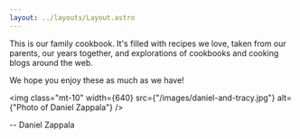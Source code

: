 ```yaml
---
layout: ../layouts/Layout.astro
---
```


This is our family cookbook. It's filled with recipes we love, taken from our
parents, our years together, and explorations of cookbooks and cooking blogs
around the web.

We hope you enjoy these as much as we have!

<img
  class="mt-10"
  width={640}
  src={"/images/daniel-and-tracy.jpg"}
  alt={"Photo of Daniel Zappala"}
/>

-- Daniel Zappala
